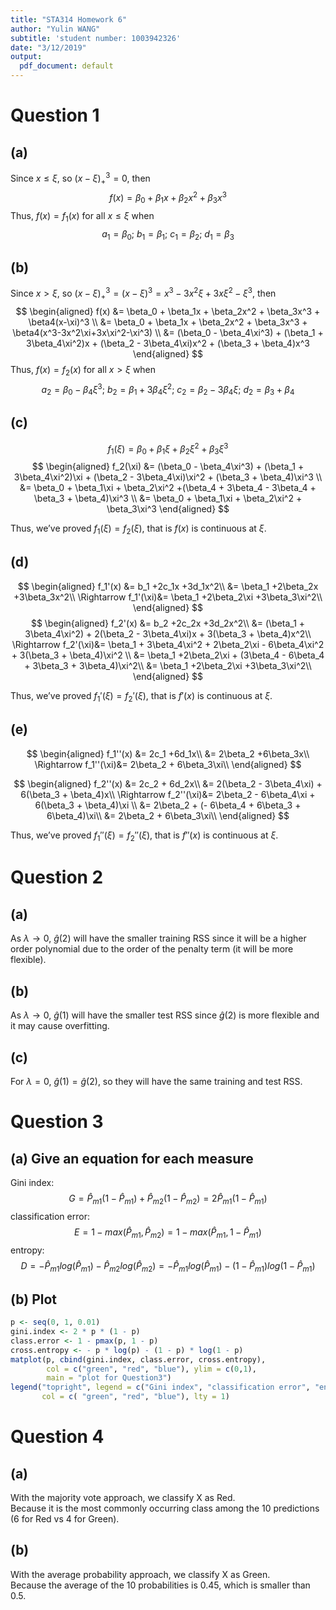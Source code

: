 ```yaml
---
title: "STA314 Homework 6"
author: "Yulin WANG"
subtitle: 'student number: 1003942326'
date: "3/12/2019"
output:
  pdf_document: default
---
```


# Question 1 

## (a) 
Since $x \le \xi$, so  $(x-\xi)^3_{+}=0$, then
$$f(x) = \beta_0 + \beta_1x + \beta_2x^2 + \beta_3x^3$$
Thus, $f(x) = f_1(x)$ for all $x \le \xi$ when 
$$a_1 = \beta_0; \ b_1 = \beta_1; \ c_1 = \beta_2; \ d_1 = \beta_3$$

## (b)
Since $x > \xi$, so  $(x-\xi)^3_{+}=(x-\xi)^3=x^3-3x^2\xi+3x\xi^2-\xi^3$, then
$$
\begin{aligned}
f(x) &= \beta_0 + \beta_1x + \beta_2x^2 + \beta_3x^3 + \beta4(x-\xi)^3 \\
&= \beta_0 + \beta_1x + \beta_2x^2 + \beta_3x^3 + \beta4(x^3-3x^2\xi+3x\xi^2-\xi^3) \\
&= (\beta_0 - \beta_4\xi^3) + (\beta_1 + 3\beta_4\xi^2)x + (\beta_2 - 3\beta_4\xi)x^2 + (\beta_3 + \beta_4)x^3
\end{aligned}
$$
Thus, $f(x) = f_2(x)$ for all $x > \xi$ when 
$$a_2 = \beta_0 - \beta_4\xi^3; \ b_2 = \beta_1 + 3\beta_4\xi^2; \ c_2 = \beta_2 - 3\beta_4\xi; \ d_2 = \beta_3 + \beta_4$$

## (c)
$$f_1(\xi) = \beta_0 + \beta_1\xi + \beta_2\xi^2 + \beta_3\xi^3$$
$$
\begin{aligned}
f_2(\xi) &= (\beta_0 - \beta_4\xi^3) + (\beta_1 + 3\beta_4\xi^2)\xi + (\beta_2 - 3\beta_4\xi)\xi^2 + (\beta_3 + \beta_4)\xi^3 \\
&= \beta_0 + \beta_1\xi + \beta_2\xi^2 +(\beta_4 + 3\beta_4 - 3\beta_4 + \beta_3 + \beta_4)\xi^3 \\
&= \beta_0 + \beta_1\xi + \beta_2\xi^2 + \beta_3\xi^3
\end{aligned}
$$

Thus, we've proved $f_1(\xi)=f_2(\xi)$, that is $f(x)$ is continuous at $\xi$.


## (d)
$$
\begin{aligned}
f_1'(x) &= b_1 +2c_1x +3d_1x^2\\
&= \beta_1 +2\beta_2x +3\beta_3x^2\\
\Rightarrow f_1'(\xi)&= \beta_1 +2\beta_2\xi +3\beta_3\xi^2\\
\end{aligned}
$$
$$
\begin{aligned}
f_2'(x) &= b_2 +2c_2x +3d_2x^2\\
&= (\beta_1 + 3\beta_4\xi^2) + 2(\beta_2 - 3\beta_4\xi)x + 3(\beta_3 + \beta_4)x^2\\
\Rightarrow f_2'(\xi)&= \beta_1 + 3\beta_4\xi^2 + 2\beta_2\xi - 6\beta_4\xi^2 + 3(\beta_3 + \beta_4)\xi^2 \\
&= \beta_1 +2\beta_2\xi + (3\beta_4 - 6\beta_4 + 3\beta_3 + 3\beta_4)\xi^2\\
&= \beta_1 +2\beta_2\xi +3\beta_3\xi^2\\
\end{aligned}
$$

Thus, we've proved $f_1'(\xi)=f_2'(\xi)$, that is $f'(x)$ is continuous at $\xi$.

## (e)
$$
\begin{aligned}
f_1''(x) &= 2c_1 +6d_1x\\
&= 2\beta_2 +6\beta_3x\\
\Rightarrow f_1''(\xi)&= 2\beta_2 + 6\beta_3\xi\\
\end{aligned}
$$

$$
\begin{aligned}
f_2''(x) &= 2c_2 + 6d_2x\\
&= 2(\beta_2 - 3\beta_4\xi) + 6(\beta_3 + \beta_4)x\\
\Rightarrow f_2''(\xi)&= 2\beta_2 - 6\beta_4\xi + 6(\beta_3 + \beta_4)\xi \\
&= 2\beta_2 + (- 6\beta_4 + 6\beta_3 + 6\beta_4)\xi\\
&= 2\beta_2 + 6\beta_3\xi\\
\end{aligned}
$$

Thus, we've proved $f_1''(\xi)=f_2''(\xi)$, that is $f''(x)$ is continuous at $\xi$.


# Question 2

## (a)
As $\lambda \rightarrow 0$, $\hat g(2)$ will have the smaller training RSS since it will be a higher order polynomial due to the order of the penalty term (it will be more flexible).

## (b)
As $\lambda \rightarrow 0$, $\hat g(1)$ will have the smaller test RSS since $\hat g(2)$ is more flexible and it may cause overfitting.


## (c)
For $\lambda = 0$, $\hat g(1) = \hat g(2)$, so they will have the same training and test RSS.


# Question 3

## (a) Give an equation for each measure
Gini index: 
$$G = \hat P_{m1} (1- \hat P_{m1}) + \hat P_{m2} (1- \hat P_{m2})= 2\hat P_{m1} (1- \hat P_{m1})$$
classification error:
$$E = 1- max(\hat P_{m1}, \hat P_{m2}) = 1- max(\hat P_{m1}, 1- \hat P_{m1})$$
entropy:
$$D = - \hat P_{m1}log(\hat P_{m1}) - \hat P_{m2}log(\hat P_{m2}) = - \hat P_{m1}log(\hat P_{m1}) - (1- \hat P_{m1})log(1-\hat P_{m1}) $$


## (b) Plot
```r
p <- seq(0, 1, 0.01)
gini.index <- 2 * p * (1 - p)
class.error <- 1 - pmax(p, 1 - p)
cross.entropy <- - p * log(p) - (1 - p) * log(1 - p)
matplot(p, cbind(gini.index, class.error, cross.entropy), 
        col = c("green", "red", "blue"), ylim = c(0,1),
        main = "plot for Question3")
legend("topright", legend = c("Gini index", "classification error", "entropy"), 
       col = c( "green", "red", "blue"), lty = 1)
```





# Question 4
## (a)
With the majority vote approach, we classify X as Red. \
Because it is the most commonly occurring class among the 10 predictions (6 for Red vs 4 for Green). 

## (b)
With the average probability approach, we classify X as Green. \
Because the average of the 10 probabilities is 0.45, which is smaller than 0.5.





